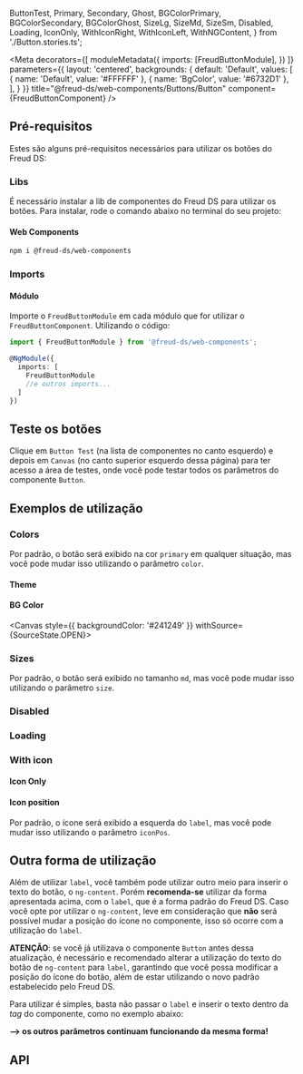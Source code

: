  ButtonTest,
  Primary,
  Secondary,
  Ghost,
  BGColorPrimary, BGColorSecondary, BGColorGhost,
  SizeLg, SizeMd, SizeSm,
  Disabled,
  Loading,
  IconOnly, 
  WithIconRight,
  WithIconLeft,
  WithNGContent,
} from './Button.stories.ts';

<Meta
  decorators={[
    moduleMetadata({
      imports: [FreudButtonModule],
    })
  ]}
  parameters={{
    layout: 'centered',
    backgrounds: {
      default: 'Default',
      values: [
        { name: 'Default', value: '#FFFFFF' },
        { name: 'BgColor', value: '#6732D1' },
      ],
    }
  }}
title="@freud-ds/web-components/Buttons/Button" component={FreudButtonComponent} />

<FreudHeaderComponent
  title="Button"
  description="Componente próprio do Freud DS, utilizado para acionar uma ação ou evento."
/>

## Pré-requisitos
Estes são alguns pré-requisitos necessários para utilizar os botões do Freud DS:

### Libs
É necessário instalar a lib de componentes do Freud DS para utilizar os botões. Para instalar, rode o comando abaixo 
no terminal do seu projeto:

#### Web Components
```bash
npm i @freud-ds/web-components
```

### Imports

#### Módulo
Importe o `FreudButtonModule` em cada módulo que for utilizar o `FreudButtonComponent`. Utilizando o código:
```ts
import { FreudButtonModule } from '@freud-ds/web-components'; 

@NgModule({
  imports: [
    FreudButtonModule
    //e outros imports...
  ]
})
```

## Teste os botões
Clique em ``Button Test`` (na lista de componentes no canto esquerdo) e depois em ``Canvas`` (no canto superior esquerdo dessa página) 
para ter acesso a área de testes, onde você pode testar todos os parâmetros do componente `Button`.

<Canvas withSource={SourceState.NONE}>
  <Story story={ButtonTest}/>
</Canvas>

## Exemplos de utilização

### Colors
Por padrão, o botão será exibido na cor `primary` em qualquer situação, mas você pode mudar isso utilizando o parâmetro `color`.

#### Theme
<Canvas withSource={SourceState.OPEN}>
  <Story story={Primary}/>
  <Story story={Secondary}/>
  <Story story={Ghost}/>
</Canvas>

#### BG Color
<Canvas style={{ backgroundColor: '#241249' }} withSource={SourceState.OPEN}>
  <Story story={BGColorPrimary}/>
  <Story story={BGColorSecondary}/>
  <Story story={BGColorGhost}/>
</Canvas>

### Sizes
Por padrão, o botão será exibido no tamanho `md`, mas você pode mudar isso utilizando o parâmetro `size`.

<Canvas withSource={SourceState.OPEN}>
  <Story story={SizeLg}/>
  <Story story={SizeMd}/>
  <Story story={SizeSm}/>
</Canvas>

### Disabled
<Canvas withSource={SourceState.OPEN}>
  <Story story={Disabled}/>
</Canvas>

### Loading
<Canvas withSource={SourceState.OPEN}>
  <Story story={Loading}/>
</Canvas>

### With icon

#### Icon Only
<Canvas withSource={SourceState.OPEN}>
  <Story story={IconOnly}/>
</Canvas>

#### Icon position
Por padrão, o ícone será exibido a esquerda do `label`, mas você pode mudar isso utilizando o parâmetro `iconPos`.

<Canvas withSource={SourceState.OPEN}>
  <Story story={WithIconLeft}/>
  <Story story={WithIconRight}/>
</Canvas>

## Outra forma de utilização
Além de utilizar `label`, você também pode utilizar outro meio para inserir o texto do botão, o `ng-content`. 
Porém **recomenda-se** utilizar da forma apresentada acima, com o `label`, que é a forma padrão do Freud DS.
Caso você opte por utilizar o `ng-content`, leve em consideração que **não** será possível mudar a posição do ícone no componente, 
isso só ocorre com a utilização do `label`.

**ATENÇÃO**: se você já utilizava o componente `Button` antes dessa atualização, é necessário e recomendado alterar a utilização do texto do botão de `ng-content` para `label`, 
garantindo que você possa modificar a posição do ícone do botão, além de estar utilizando o novo padrão estabelecido pelo Freud DS.

Para utilizar é simples, basta não passar o `label` e inserir o texto dentro da *tag* do componente, como no exemplo abaixo:

**--> os outros parâmetros continuam funcionando da mesma forma!**

<Canvas withSource={SourceState.OPEN}>
  <Story story={WithNGContent}/>
</Canvas>

## API

<ArgsTable of={FreudButtonComponent} />
